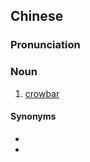 ==Chinese==
{{zh-forms}}

===Pronunciation===
{{zh-pron
|m=qiāogùn
|c=giu6 gwan3,hiu3 gwan3
|cat=n
}}

===Noun===
{{zh-noun}}

# [[crowbar]]

====Synonyms====
* {{zh-l|撬槓}}
* {{zh-l|鐵橇}}